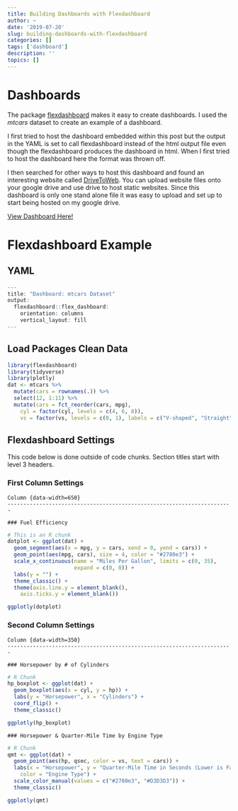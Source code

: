 ```yaml
---
title: Building Dashboards with Flexdashboard
author: ~
date: '2019-07-20'
slug: building-dashboards-with-flexdashboard
categories: []
tags: ['dashboard']
description: ''
topics: []
---
```


# Dashboards

The package [flexdashboard](https://rmarkdown.rstudio.com/flexdashboard/) makes it easy to create dashboards. I used the *mtcars* dataset to create an example of a dashboard. 

I first tried to host the dashboard embedded within this post but the output in the YAML is set to call flexdashboard instead of the html output file even though the flexdashboard produces the dashboard in html. When I first tried to host the dashboard here the format was thrown off. 

I then searched for other ways to host this dashboard and found an interesting website called [DriveToWeb](drv.tw). You can upload website files onto your google drive and use drive to host static websites. Since this dashboard is only one stand alone file it was easy to upload and set up to start being hosted on my google drive. 

[View Dashboard Here!](https://lm2udfmm07jjlwe9jmupwg-on.drv.tw/Analysis_Blog/7-20-19_mtcars_Dashboard_Example/)

# Flexdashboard Example

## YAML
```r
---
title: "Dashboard: mtcars Dataset"
output: 
  flexdashboard::flex_dashboard:
    orientation: columns
    vertical_layout: fill
---
```

## Load Packages Clean Data

```r
library(flexdashboard)
library(tidyverse)
library(plotly)
dat <- mtcars %>% 
  mutate(cars = rownames(.)) %>% 
  select(12, 1:11) %>% 
  mutate(cars = fct_reorder(cars, mpg),
    cyl = factor(cyl, levels = c(4, 6, 8)),
    vs = factor(vs, levels = c(0, 1), labels = c("V-shaped", "Straight")))
```

## Flexdashboard Settings

This code below is done outside of code chunks. Section titles start with level 3 headers.

### First Column Settings

```
Column {data-width=650}
-----------------------------------------------------------------------

### Fuel Efficiency
```

```r
# This is an R chunk
dotplot <- ggplot(dat) +
  geom_segment(aes(x = mpg, y = cars, xend = 0, yend = cars)) +
  geom_point(aes(mpg, cars), size = 4, color = "#2780e3") +
  scale_x_continuous(name = "Miles Per Gallon", limits = c(0, 35), 
                     expand = c(0, 0)) +
  labs(y = "") +
  theme_classic() + 
  theme(axis.line.y = element_blank(),
    axis.ticks.y = element_blank())

ggplotly(dotplot)
```

### Second Column Settings
```
Column {data-width=350}
-----------------------------------------------------------------------

### Horsepower by # of Cylinders
```

```r
# R Chunk
hp_boxplot <- ggplot(dat) +
  geom_boxplot(aes(x = cyl, y = hp)) +
  labs(y = "Horsepower", x = "Cylinders") +
  coord_flip() +
  theme_classic()

ggplotly(hp_boxplot)
```

```
### Horsepower & Quarter-Mile Time by Engine Type
```

```r
# R Chunk
qmt <- ggplot(dat) +
  geom_point(aes(hp, qsec, color = vs, text = cars)) +
  labs(x = "Horsepower", y = "Quarter-Mile Time in Seconds (Lower is Faster)", 
    color = "Engine Type") +
  scale_color_manual(values = c("#2780e3", "#D3D3D3")) +
  theme_classic() 

ggplotly(qmt)
```
